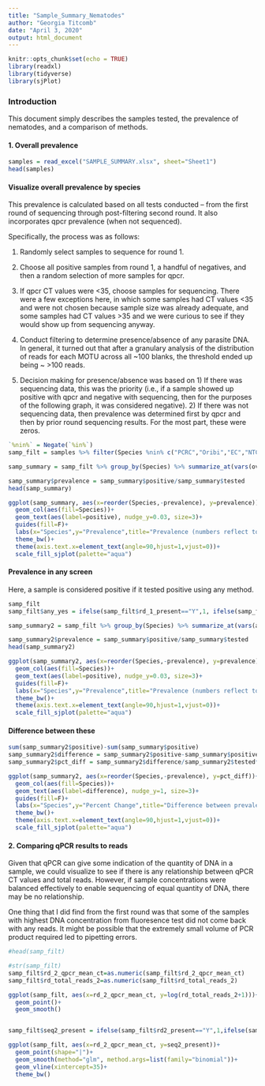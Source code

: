 ```yaml
---
title: "Sample_Summary_Nematodes"
author: "Georgia Titcomb"
date: "April 3, 2020"
output: html_document
---
```


```r
knitr::opts_chunk$set(echo = TRUE)
library(readxl)
library(tidyverse)
library(sjPlot)
```

### Introduction

This document simply describes the samples tested, the prevalence of nematodes, and a comparison of methods.

#### 1. Overall prevalence

```r


samples = read_excel("SAMPLE_SUMMARY.xlsx", sheet="Sheet1")
head(samples)

```

#### Visualize overall prevalence by species

This prevalence is calculated based on all tests conducted -- from the first round of sequencing through post-filtering second round. It also incorporates qpcr prevalence (when not sequenced).

Specifically, the process was as follows:

1. Randomly select samples to sequence for round 1.

2. Choose all positive samples from round 1, a handful of negatives, and then a random selection of more samples for qpcr.

3. If qpcr CT values were <35, choose samples for sequencing. There were a few exceptions here, in which some samples had CT values <35 and were not chosen because sample size was already adequate, and some samples had CT values >35 and we were curious to see if they would show up from sequencing anyway.

4. Conduct filtering to determine presence/absence of any parasite DNA. In general, it turned out that after a granulary analysis of the distribution of reads for each MOTU across all ~100 blanks, the threshold ended up being ~ >100 reads.

5. Decision making for presence/absence was based on 1) If there was sequencing data, this was the priority (i.e., if a sample showed up positive with qpcr and negative with sequencing, then for the purposes of the following graph, it was considered negative). 2) If there was not sequencing data, then prevalence was determined first by qpcr and then by prior round sequencing results. For the most part, these were zeros.

```r
`%nin%` = Negate(`%in%`)
samp_filt = samples %>% filter(Species %nin% c("PCRC","Oribi","EC","NTC","Blank","PositiveControl"))

samp_summary = samp_filt %>% group_by(Species) %>% summarize_at(vars(overall_prev), funs(positive=sum(.,na.rm=T),tested=n()))

samp_summary$prevalence = samp_summary$positive/samp_summary$tested
head(samp_summary)

ggplot(samp_summary, aes(x=reorder(Species,-prevalence), y=prevalence))+
  geom_col(aes(fill=Species))+
  geom_text(aes(label=positive), nudge_y=0.03, size=3)+
  guides(fill=F)+
  labs(x="Species",y="Prevalence",title="Prevalence (numbers reflect total positive)")+
  theme_bw()+
  theme(axis.text.x=element_text(angle=90,hjust=1,vjust=0))+
  scale_fill_sjplot(palette="aqua")


```


#### Prevalence in any screen

Here, a sample is considered positive if it tested positive using any method.

```r

samp_filt
samp_filt$any_yes = ifelse(samp_filt$rd_1_present=="Y",1, ifelse(samp_filt$rd_2_qpcr_present =="Y",1,ifelse(samp_filt$rd2_present =="Y",1,0)))

samp_summary2 = samp_filt %>% group_by(Species) %>% summarize_at(vars(any_yes), funs(positive=sum(.,na.rm=T),tested=n()))

samp_summary2$prevalence = samp_summary$positive/samp_summary$tested
head(samp_summary2)

ggplot(samp_summary2, aes(x=reorder(Species,-prevalence), y=prevalence))+
  geom_col(aes(fill=Species))+
  geom_text(aes(label=positive), nudge_y=0.03, size=3)+
  guides(fill=F)+
  labs(x="Species",y="Prevalence",title="Prevalence (numbers reflect total positive")+
  theme_bw()+
  theme(axis.text.x=element_text(angle=90,hjust=1,vjust=0))+
  scale_fill_sjplot(palette="aqua")

```

#### Difference between these

```r

sum(samp_summary2$positive)-sum(samp_summary$positive)
samp_summary2$difference = samp_summary2$positive-samp_summary$positive
samp_summary2$pct_diff = samp_summary2$difference/samp_summary2$tested*100

ggplot(samp_summary2, aes(x=reorder(Species,-prevalence), y=pct_diff))+
  geom_col(aes(fill=Species))+
  geom_text(aes(label=difference), nudge_y=1, size=3)+
  guides(fill=F)+
  labs(x="Species",y="Percent Change",title="Difference between prevalence measures (numbers reflect number removed)")+
  theme_bw()+
  theme(axis.text.x=element_text(angle=90,hjust=1,vjust=0))+
  scale_fill_sjplot(palette="aqua")
```



#### 2. Comparing qPCR results to reads

Given that qPCR can give some indication of the quantity of DNA in a sample, we could visualize to see if there is any relationship between qPCR CT values and total reads. However, if sample concentrations were balanced effectively to enable sequencing of equal quantity of DNA, there may be no relationship.

One thing that I did find from the first round was that some of the samples with highest DNA concentration from fluoresence test did not come back with any reads. It might be possible that the extremely small volume of PCR product required led to pipetting errors.

```r

#head(samp_filt)

#str(samp_filt)
samp_filt$rd_2_qpcr_mean_ct=as.numeric(samp_filt$rd_2_qpcr_mean_ct)
samp_filt$rd_total_reads_2=as.numeric(samp_filt$rd_total_reads_2)

ggplot(samp_filt, aes(x=rd_2_qpcr_mean_ct, y=log(rd_total_reads_2+1)))+
  geom_point()+
  geom_smooth()


samp_filt$seq2_present = ifelse(samp_filt$rd2_present=="Y",1,ifelse(samp_filt$rd2_present=="N",0,NA))

ggplot(samp_filt, aes(x=rd_2_qpcr_mean_ct, y=seq2_present))+
  geom_point(shape="|")+
  geom_smooth(method="glm", method.args=list(family="binomial"))+
  geom_vline(xintercept=35)+
  theme_bw()
```
